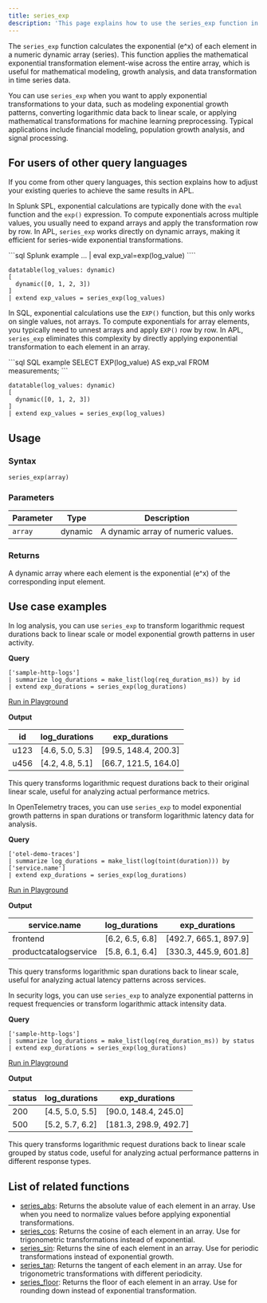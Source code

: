 ```yaml
---
title: series_exp
description: 'This page explains how to use the series_exp function in APL.'
---
```


The `series_exp` function calculates the exponential (e^x) of each element in a numeric dynamic array (series). This function applies the mathematical exponential transformation element-wise across the entire array, which is useful for mathematical modeling, growth analysis, and data transformation in time series data.

You can use `series_exp` when you want to apply exponential transformations to your data, such as modeling exponential growth patterns, converting logarithmic data back to linear scale, or applying mathematical transformations for machine learning preprocessing. Typical applications include financial modeling, population growth analysis, and signal processing.

## For users of other query languages

If you come from other query languages, this section explains how to adjust your existing queries to achieve the same results in APL.

<AccordionGroup>
<Accordion title="Splunk SPL users">

In Splunk SPL, exponential calculations are typically done with the `eval` function and the `exp()` expression. To compute exponentials across multiple values, you usually need to expand arrays and apply the transformation row by row. In APL, `series_exp` works directly on dynamic arrays, making it efficient for series-wide exponential transformations.

<CodeGroup>
```sql Splunk example
... | eval exp_val=exp(log_value)
````

```kusto APL equivalent
datatable(log_values: dynamic)
[
  dynamic([0, 1, 2, 3])
]
| extend exp_values = series_exp(log_values)
```

</CodeGroup>

</Accordion>
<Accordion title="ANSI SQL users">

In SQL, exponential calculations use the `EXP()` function, but this only works on single values, not arrays. To compute exponentials for array elements, you typically need to unnest arrays and apply `EXP()` row by row. In APL, `series_exp` eliminates this complexity by directly applying exponential transformation to each element in an array.

<CodeGroup>
```sql SQL example
SELECT EXP(log_value) AS exp_val
FROM measurements;
```

```kusto APL equivalent
datatable(log_values: dynamic)
[
  dynamic([0, 1, 2, 3])
]
| extend exp_values = series_exp(log_values)
```

</CodeGroup>

</Accordion>
</AccordionGroup>

## Usage

### Syntax

```kusto
series_exp(array)
```

### Parameters

| Parameter | Type    | Description                        |
| --------- | ------- | ---------------------------------- |
| `array`   | dynamic | A dynamic array of numeric values. |

### Returns

A dynamic array where each element is the exponential (e^x) of the corresponding input element.

## Use case examples

<Tabs>
<Tab title="Log analysis">

In log analysis, you can use `series_exp` to transform logarithmic request durations back to linear scale or model exponential growth patterns in user activity.

**Query**

```kusto
['sample-http-logs']
| summarize log_durations = make_list(log(req_duration_ms)) by id
| extend exp_durations = series_exp(log_durations)
```

[Run in Playground](https://play.axiom.co/axiom-play-qf1k/query?initForm=%7B%22apl%22%3A%22%5B'sample-http-logs'%5D%20%7C%20summarize%20log_durations%20%3D%20make_list(log(req_duration_ms))%20by%20id%20%7C%20extend%20exp_durations%20%3D%20series_exp(log_durations)%22%7D)

**Output**

| id   | log_durations           | exp_durations        |
| ---- | ----------------------- | -------------------- |
| u123 | [4.6, 5.0, 5.3]        | [99.5, 148.4, 200.3] |
| u456 | [4.2, 4.8, 5.1]        | [66.7, 121.5, 164.0] |

This query transforms logarithmic request durations back to their original linear scale, useful for analyzing actual performance metrics.

</Tab>
<Tab title="OpenTelemetry traces">

In OpenTelemetry traces, you can use `series_exp` to model exponential growth patterns in span durations or transform logarithmic latency data for analysis.

**Query**

```kusto
['otel-demo-traces']
| summarize log_durations = make_list(log(toint(duration))) by ['service.name']
| extend exp_durations = series_exp(log_durations)
```

[Run in Playground](https://play.axiom.co/axiom-play-qf1k/query?initForm=%7B%22apl%22%3A%22%5B'otel-demo-traces'%5D%20%7C%20summarize%20log_durations%20%3D%20make_list(log(toint(duration)))%20by%20%5B'service.name'%5D%20%7C%20extend%20exp_durations%20%3D%20series_exp(log_durations)%22%7D)

**Output**

| service.name          | log_durations           | exp_durations        |
| --------------------- | ----------------------- | -------------------- |
| frontend              | [6.2, 6.5, 6.8]        | [492.7, 665.1, 897.9] |
| productcatalogservice | [5.8, 6.1, 6.4]        | [330.3, 445.9, 601.8] |

This query transforms logarithmic span durations back to linear scale, useful for analyzing actual latency patterns across services.

</Tab>
<Tab title="Security logs">

In security logs, you can use `series_exp` to analyze exponential patterns in request frequencies or transform logarithmic attack intensity data.

**Query**

```kusto
['sample-http-logs']
| summarize log_durations = make_list(log(req_duration_ms)) by status
| extend exp_durations = series_exp(log_durations)
```

[Run in Playground](https://play.axiom.co/axiom-play-qf1k/query?initForm=%7B%22apl%22%3A%22%5B'sample-http-logs'%5D%20%7C%20summarize%20log_durations%20%3D%20make_list(log(req_duration_ms))%20by%20status%20%7C%20extend%20exp_durations%20%3D%20series_exp(log_durations)%22%7D)

**Output**

| status | log_durations           | exp_durations        |
| ------ | ----------------------- | -------------------- |
| 200    | [4.5, 5.0, 5.5]        | [90.0, 148.4, 245.0] |
| 500    | [5.2, 5.7, 6.2]        | [181.3, 298.9, 492.7] |

This query transforms logarithmic request durations back to linear scale grouped by status code, useful for analyzing actual performance patterns in different response types.

</Tab>
</Tabs>

## List of related functions

- [series_abs](/apl/scalar-functions/time-series/series-abs): Returns the absolute value of each element in an array. Use when you need to normalize values before applying exponential transformations.
- [series_cos](/apl/scalar-functions/time-series/series-cos): Returns the cosine of each element in an array. Use for trigonometric transformations instead of exponential.
- [series_sin](/apl/scalar-functions/time-series/series-sin): Returns the sine of each element in an array. Use for periodic transformations instead of exponential growth.
- [series_tan](/apl/scalar-functions/time-series/series-tan): Returns the tangent of each element in an array. Use for trigonometric transformations with different periodicity.
- [series_floor](/apl/scalar-functions/time-series/series-floor): Returns the floor of each element in an array. Use for rounding down instead of exponential transformation.
